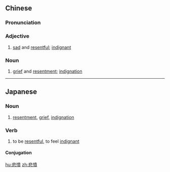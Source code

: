 {{also|悲愤}}
==Chinese==
{{zh-forms|s=悲愤}}

===Pronunciation===
{{zh-pron
|m=bēifèn
|c=bei1 fan5
|cat=a,n
}}

===Adjective===
{{zh-adj}}

# [[sad]] and [[resentful]]; [[indignant]]

===Noun===
{{zh-noun}}

# [[grief]] and [[resentment]]; [[indignation]]

{{zh-cat|Advanced}}

----

==Japanese==
{{ja-kanjitab|ひ|ふん|yomi=on}}

===Noun===
{{ja-noun|ひふん}}

# [[resentment]], [[grief]], [[indignation]]

===Verb===
{{ja-verb-suru|ひふん}}

# to be [[resentful]], to feel [[indignant]]

====Conjugation====
{{ja-suru|ひふん}}

[[hu:悲憤]]
[[zh:悲憤]]